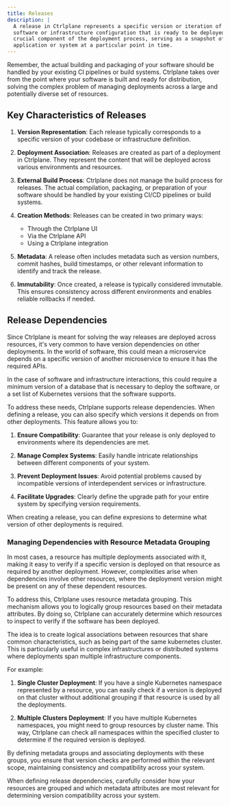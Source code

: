 ```yaml
---
title: Releases
description: |
  A release in Ctrlplane represents a specific version or iteration of your
  software or infrastructure configuration that is ready to be deployed. It is a
  crucial component of the deployment process, serving as a snapshot of your
  application or system at a particular point in time.
---
```


Remember, the actual building and packaging of your software should be handled
by your existing CI pipelines or build systems. Ctrlplane takes over from the
point where your software is built and ready for distribution, solving the
complex problem of managing deployments across a large and potentially diverse
set of resources.

## Key Characteristics of Releases

1. **Version Representation**: Each release typically corresponds to a specific
   version of your codebase or infrastructure definition.

2. **Deployment Association**: Releases are created as part of a deployment in
   Ctrlplane. They represent the content that will be deployed across various
   environments and resources.

3. **External Build Process**: Ctrlplane does not manage the build process for
   releases. The actual compilation, packaging, or preparation of your software
   should be handled by your existing CI/CD pipelines or build systems.

4. **Creation Methods**: Releases can be created in two primary ways:

   - Through the Ctrlplane UI
   - Via the Ctrlplane API
   - Using a Ctrlplane integration

5. **Metadata**: A release often includes metadata such as version numbers,
   commit hashes, build timestamps, or other relevant information to identify
   and track the release.

6. **Immutability**: Once created, a release is typically considered immutable.
   This ensures consistency across different environments and enables reliable
   rollbacks if needed.

## Release Dependencies

Since Ctrlplane is meant for solving the way releases are deployed across
resources, it's very common to have version dependencies on other deployments.
In the world of software, this could mean a microservice depends on a specific
version of another microservice to ensure it has the required APIs.

In the case of software and infrastructure interactions, this could require a
minimum version of a database that is necessary to deploy the software, or a set
list of Kubernetes versions that the software supports.

To address these needs, Ctrlplane supports release dependencies. When defining a
release, you can also specify which versions it depends on from other
deployments. This feature allows you to:

1. **Ensure Compatibility**: Guarantee that your release is only deployed to
   environments where its dependencies are met.

2. **Manage Complex Systems**: Easily handle intricate relationships between
   different components of your system.

3. **Prevent Deployment Issues**: Avoid potential problems caused by
   incompatible versions of interdependent services or infrastructure.

4. **Facilitate Upgrades**: Clearly define the upgrade path for your entire
   system by specifying version requirements.

When creating a release, you can define expresions to determine what version of
other deployments is required.

### Managing Dependencies with Resource Metadata Grouping

In most cases, a resource has multiple deployments associated with it, making it
easy to verify if a specific version is deployed on that resource as required by
another deployment. However, complexities arise when dependencies involve other
resources, where the deployment version might be present on any of these
dependent resources.

To address this, Ctrlplane uses resource metadata grouping. This mechanism
allows you to logically group resources based on their metadata attributes. By
doing so, Ctrlplane can accurately determine which resources to inspect to
verify if the software has been deployed.

The idea is to create logical associations between resources that share common
characteristics, such as being part of the same kubernetes cluster. This is
particularly useful in complex infrastructures or distributed systems where
deployments span multiple infrastructure components.

For example:

1. **Single Cluster Deployment**: If you have a single Kubernetes namespace
   represented by a resource, you can easily check if a version is deployed on
   that cluster without additional grouping if that resource is used by all the
   deployments.

2. **Multiple Clusters Deployment**: If you have multiple Kubernetes namespaces,
   you might need to group resources by cluster name. This way, Ctrlplane can
   check all namespaces within the specified cluster to determine if the
   required version is deployed.

By defining metadata groups and associating deployments with these groups, you
ensure that version checks are performed within the relevant scope, maintaining
consistency and compatibility across your system.

When defining release dependencies, carefully consider how your resources are
grouped and which metadata attributes are most relevant for determining version
compatibility across your system.
